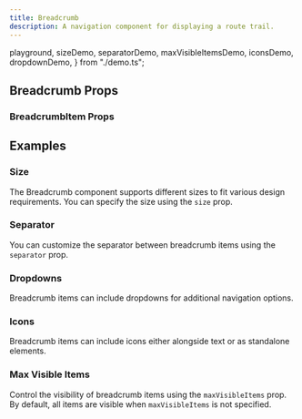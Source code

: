 ```yaml
---
title: Breadcrumb
description: A navigation component for displaying a route trail.
---
```


  playground,
  sizeDemo,
  separatorDemo,
  maxVisibleItemsDemo,
  iconsDemo,
  dropdownDemo,
} from "./demo.ts";

<Demo data={playground} />

## Breadcrumb Props

<auto-type-table path="./props.ts" name="BreadcrumbProps" />

### BreadcrumbItem Props

<auto-type-table path="./props.ts" name="BreadcrumbItem" />

## Examples

### Size

The Breadcrumb component supports different sizes to fit various design requirements. You can specify the size using the `size` prop.

<Demo data={sizeDemo} />

### Separator

You can customize the separator between breadcrumb items using the `separator` prop.

<Demo data={separatorDemo} />

### Dropdowns

Breadcrumb items can include dropdowns for additional navigation options.

<Demo data={dropdownDemo} />

### Icons

Breadcrumb items can include icons either alongside text or as standalone elements.

<Demo data={iconsDemo} />

### Max Visible Items

Control the visibility of breadcrumb items using the `maxVisibleItems` prop. By default, all items are visible when `maxVisibleItems` is not specified.

<Demo data={maxVisibleItemsDemo} />
